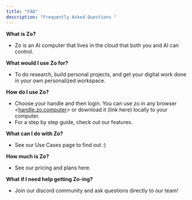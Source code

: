 ```yaml
---
title: "FAQ"
description: "Frequently Asked Questions "
---
```


**What is Zo?**

- Zo is an AI computer that lives in the cloud that both you and AI can control.

**What would I use Zo for?**

- To do research, build personal projects, and get your digital work done in your own personalized workspace.

**How do I use Zo?**

- Choose your handle and then login. You can use zo in any browser \<[<u>handle.zo.computer</u>](http://handle.zo.computer)\> or download it (link here) locally to your computer. 
- For a step by step guide, check out our features.

**What can I do with Zo?**

- See our Use Cases page to find out :)

**How much is Zo?**

- See our pricing and plans here.

**What if I need help getting Zo-ing?**

- Join our discord community and ask questions directly to our team\!